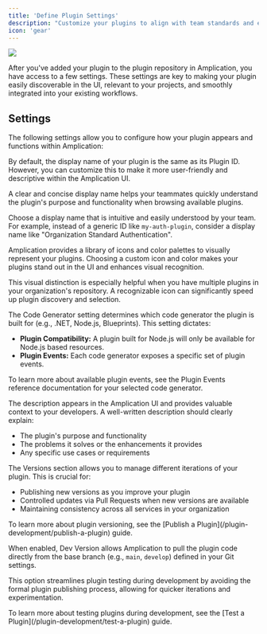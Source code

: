 ```yaml
---
title: 'Define Plugin Settings'
description: "Customize your plugins to align with team standards and enhance developer experience. Tailor display, code generators, and versions for optimal use within your organization."
icon: 'gear'
---
```


<Frame>
    <img src="/images/plugin-development/private-plugin-settings.png" />
</Frame>

After you've added your plugin to the plugin repository in Amplication, you have access to a few settings. These settings are key to making your plugin easily discoverable in the UI, relevant to your projects, and smoothly integrated into your existing workflows.

## Settings

The following settings allow you to configure how your plugin appears and functions within Amplication:

<AccordionGroup>
  <Accordion title="Display Name" icon="pen-fancy">
    <p>
      By default, the display name of your plugin is the same as its Plugin ID. However, you can customize this to make it more user-friendly and descriptive within the Amplication UI.
    </p>
    <p>
      A clear and concise display name helps your teammates quickly understand the plugin's purpose and functionality when browsing available plugins.
    </p>
    <Tip>
      Choose a display name that is intuitive and easily understood by your team. For example, instead of a generic ID like <code>my-auth-plugin</code>, consider a display name like "Organization Standard Authentication".
    </Tip>
  </Accordion>

  <Accordion title="Custom Icon & Color" icon="palette">
    <p>
      Amplication provides a library of icons and color palettes to visually represent your plugins. Choosing a custom icon and color makes your plugins stand out in the UI and enhances visual recognition.
    </p>
    <p>
      This visual distinction is especially helpful when you have multiple plugins in your organization's repository. A recognizable icon can significantly speed up plugin discovery and selection.
    </p>
  </Accordion>

<Accordion title="Code Generator" icon="code">
    <p>
      The Code Generator setting determines which code generator the plugin is built for (e.g., .NET, Node.js, Blueprints). This setting dictates:
    </p>
    <ul>
      <li><strong>Plugin Compatibility:</strong> A plugin built for Node.js will only be available for Node.js based resources.</li>
      <li><strong>Plugin Events:</strong> Each code generator exposes a specific set of <Tooltip tip="Plugin events are lifecycle hooks within Amplication that allow plugins to modify the code generation process at various stages.">plugin events</Tooltip>.</li>
    </ul>
    <Note>
      To learn more about available plugin events, see the Plugin Events reference documentation for your selected code generator.
    </Note>
  </Accordion>

  <Accordion title="Description" icon="info">
    <p>
      The description appears in the Amplication UI and provides valuable context to your developers. A well-written description should clearly explain:
    </p>
    <ul>
      <li>The plugin's purpose and functionality</li>
      <li>The problems it solves or the enhancements it provides</li>
      <li>Any specific use cases or requirements</li>
    </ul>
  </Accordion>

  <Accordion title="Versions" icon="code-branch">
    <p>
      The Versions section allows you to manage different iterations of your plugin. This is crucial for:
    </p>
    <ul>
      <li>Publishing new versions as you improve your plugin</li>
      <li>Controlled updates via Pull Requests when new versions are available</li>
      <li>Maintaining consistency across all services in your organization</li>
    </ul>
    <Note>
      To learn more about plugin versioning, see the [Publish a Plugin](/plugin-development/publish-a-plugin) guide.
    </Note>
  </Accordion>

  <Accordion title="Dev Version" icon="wrench">
    <p>
      When enabled, Dev Version allows Amplication to pull the plugin code directly from the base branch (e.g., <code>main</code>, <code>develop</code>) defined in your Git settings.
    </p>
    <p>
      This option streamlines plugin testing during development by avoiding the formal plugin publishing process, allowing for quicker iterations and experimentation.
    </p>
    <Note>
      To learn more about testing plugins during development, see the [Test a Plugin](/plugin-development/test-a-plugin) guide.
    </Note>
  </Accordion>
</AccordionGroup>